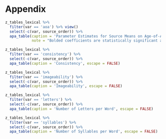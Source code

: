 
# Appendix

```r
z_tables_lexical %>% 
  filter(var == 'aoa') %>% view()
  select(-c(var, source_order)) %>% 
  apa_table(caption = 'Parameter Estimates for Source Means on Age-of-Acquisition Relative to Normative Sample from WCBC',
            note = "Bolded coefficients are statistically significant and can be interpreted as Cohen's *d* based on the statistical test performed.", escape = FALSE)

```


```r
z_tables_lexical %>% 
  filter(var == 'consistency') %>% 
  select(-c(var, source_order)) %>% 
  apa_table(caption = 'Consistency', escape = FALSE)

```

\newpage

```r
z_tables_lexical %>% 
  filter(var == 'imageability') %>% 
  select(-c(var, source_order)) %>% 
  apa_table(caption = 'Imageability', escape = FALSE)

```


```r
z_tables_lexical %>% 
  filter(var == 'letters') %>% 
  select(-c(var, source_order)) %>% 
  apa_table(caption = 'Number of Letters per Word', escape = FALSE)

```

\newpage

```r
z_tables_lexical %>% 
  filter(var == 'syllables') %>% 
  select(-c(var, source_order)) %>% 
  apa_table(caption = 'Number of Syllables per Word', escape = FALSE)


```


